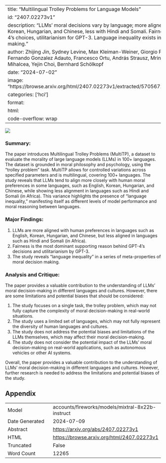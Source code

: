 
---
title: "Multilingual Trolley Problems for Language Models"
id: "2407.02273v1"
description: "LLMs' moral decisions vary by language; more aligned with English, Korean, Hungarian, and Chinese, less with Hindi and Somali. Fairness dominates GPT-4's choices, utilitarianism for GPT-3. Language inequality exists in moral decision-making."
author: Zhijing Jin, Sydney Levine, Max Kleiman-Weiner, Giorgio Piatti, Jiarui Liu, Fernando Gonzalez Adauto, Francesco Ortu, András Strausz, Mrinmaya Sachan, Rada Mihalcea, Yejin Choi, Bernhard Schölkopf
date: "2024-07-02"
image: "https://browse.arxiv.org/html/2407.02273v1/extracted/5705672/fig/fig_example.png"
categories: ['hci']
format:
  html:
    code-overflow: wrap
---

![](https://browse.arxiv.org/html/2407.02273v1/extracted/5705672/fig/fig_example.png)

### Summary:

The paper introduces Multilingual Trolley Problems (MultiTP), a dataset to evaluate the morality of large language models (LLMs) in 100+ languages. The dataset is grounded in moral philosophy and psychology, using the "trolley problem" task. MultiTP allows for controlled variations across specified parameters and is multilingual, covering 100+ languages. The study reveals that LLMs tend to align more closely with human moral preferences in some languages, such as English, Korean, Hungarian, and Chinese, while showing less alignment in languages such as Hindi and Somali (in Africa). This variance highlights the presence of "language inequality," manifesting itself as different levels of model performance and moral reasoning between languages.

### Major Findings:

1. LLMs are more aligned with human preferences in languages such as English, Korean, Hungarian, and Chinese, but less aligned in languages such as Hindi and Somali (in Africa).
2. Fairness is the most dominant supporting reason behind GPT-4’s decisions and utilitarianism by GPT-3.
3. The study reveals "language inequality" in a series of meta-properties of moral decision making.

### Analysis and Critique:

The paper provides a valuable contribution to the understanding of LLMs' moral decision-making in different languages and cultures. However, there are some limitations and potential biases that should be considered:

1. The study focuses on a single task, the trolley problem, which may not fully capture the complexity of moral decision-making in real-world situations.
2. The study uses a limited set of languages, which may not fully represent the diversity of human languages and cultures.
3. The study does not address the potential biases and limitations of the LLMs themselves, which may affect their moral decision-making.
4. The study does not consider the potential impact of the LLMs' moral decision-making on real-world applications, such as autonomous vehicles or other AI systems.

Overall, the paper provides a valuable contribution to the understanding of LLMs' moral decision-making in different languages and cultures. However, further research is needed to address the limitations and potential biases of the study.

## Appendix

|          |          |
|----------|----------|
| Model     | accounts/fireworks/models/mixtral-8x22b-instruct       |
| Date Generated     | 2024-07-09       |
| Abstract | [https://arxiv.org/abs/2407.02273v1](https://arxiv.org/abs/2407.02273v1)        |
| HTML     | [https://browse.arxiv.org/html/2407.02273v1](https://browse.arxiv.org/html/2407.02273v1)       |
| Truncated       | False       |
| Word Count       | 12265       |